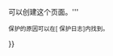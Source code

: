 {{fmbox
|type=warning
|id=titleprotectedwarning
|image=none
|text='''警告：本页面已被保护，只有{{#switch:{{PROTECTIONLEVEL:create}}
 |sysop=管理员
 |templateeditor=管理员和模板编辑员
 |autoconfirmed=自动确认用户
 |#default=一些用户
 }}可以创建这个页面。'''<p><small>保护的原因可以在<span class="plainlinks">[{{fullurl:Special:Log|type=protect&page={{FULLPAGENAMEE}}}} 保护日志]</span>内找到。</small></p>
}}
